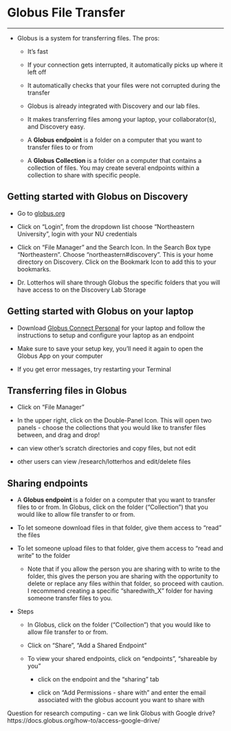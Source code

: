 # Globus File Transfer

------------------------------------------------------------------------

-   Globus is a system for transferring files. The pros:

    -   It's fast

    -   If your connection gets interrupted, it automatically picks up where it left off

    -   It automatically checks that your files were not corrupted during the transfer

    -   Globus is already integrated with Discovery and our lab files.

    -   It makes transferring files among your laptop, your collaborator(s), and Discovery easy.

    -   A **Globus endpoint** is a folder on a computer that you want to transfer files to or from

    -   A **Globus Collection** is a folder on a computer that contains a collection of files. You may create several endpoints within a collection to share with specific people.

## **Getting started with Globus on Discovery** {.unnumbered}

-   Go to [globus.org](https://drk-lo.github.io/lotterhoslabprotocols/discovery_2-globus/globus.org)

-   Click on "Login", from the dropdown list choose "Northeastern University", login with your NU credentials

-   Click on "File Manager" and the Search Icon. In the Search Box type "Northeastern". Choose "northeastern#discovery". This is your home directory on Discovery. Click on the Bookmark Icon to add this to your bookmarks.

-   Dr. Lotterhos will share through Globus the specific folders that you will have access to on the Discovery Lab Storage

## **Getting started with Globus on your laptop** {.unnumbered}

-   Download [Globus Connect Personal](https://www.globus.org/globus-connect-personal) for your laptop and follow the instructions to setup and configure your laptop as an endpoint

-   Make sure to save your setup key, you'll need it again to open the Globus App on your computer

-   If you get error messages, try restarting your Terminal

## **Transferring files in Globus** {.unnumbered}

-   Click on "File Manager"

-   In the upper right, click on the Double-Panel Icon. This will open two panels - choose the collections that you would like to transfer files between, and drag and drop!

-   can view other's scratch directories and copy files, but not edit

-   other users can view /research/lotterhos and edit/delete files

## **Sharing endpoints** {.unnumbered}

-   A **Globus endpoint** is a folder on a computer that you want to transfer files to or from. In Globus, click on the folder ("Collection") that you would like to allow file transfer to or from.

-   To let someone download files in that folder, give them access to "read" the files

-   To let someone upload files to that folder, give them access to "read and write" to the folder

    -   Note that if you allow the person you are sharing with to write to the folder, this gives the person you are sharing with the opportunity to delete or replace any files within that folder, so proceed with caution. I recommend creating a specific "sharedwith_X" folder for having someone transfer files to you.

-   Steps

    -   In Globus, click on the folder ("Collection") that you would like to allow file transfer to or from.

    -   Click on "Share", "Add a Shared Endpoint"

    -   To view your shared endpoints, click on "endpoints", "shareable by you"

        -   click on the endpoint and the "sharing" tab

        -   click on "Add Permissions - share with" and enter the email associated with the globus account you want to share with

Question for research computing - can we link Globus with Google drive? https://docs.globus.org/how-to/access-google-drive/
